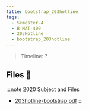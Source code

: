 ```yaml
---
title: bootstrap_203hotline
tags:
  - Semester-4
  - B-MAT-400
  - 203Hotline
  - bootstrap_203hotline
---
```

> Timeline: ?


## Files 📂

:::note 2020 Subject and Files
- [203hotline-bootstrap.pdf](https://github.com/Studio-17/Epitech-Subjects/raw/main/Semester-4/B-MAT-400/203Hotline/bootstrap_203hotline/203hotline-bootstrap.pdf)
:::

